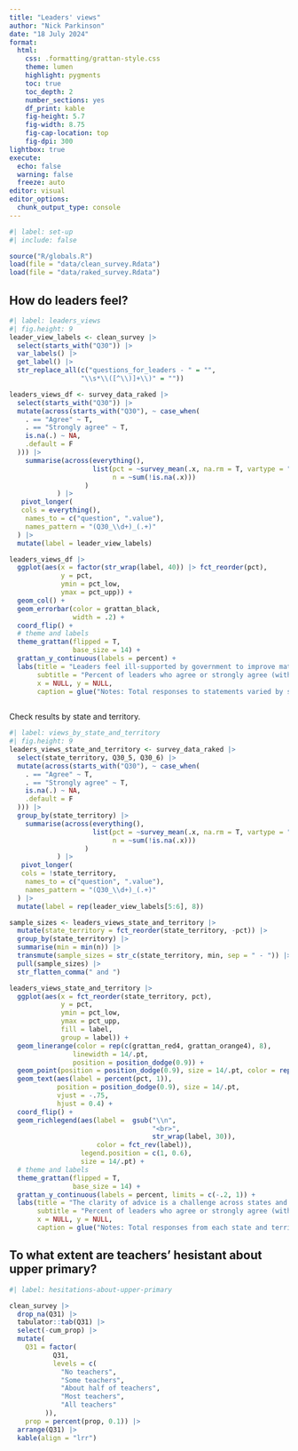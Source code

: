 ```yaml
---
title: "Leaders' views"
author: "Nick Parkinson"
date: "18 July 2024"
format: 
  html:
    css: .formatting/grattan-style.css
    theme: lumen
    highlight: pygments
    toc: true
    toc_depth: 2
    number_sections: yes
    df_print: kable
    fig-height: 5.7
    fig-width: 8.75
    fig-cap-location: top
    fig-dpi: 300
lightbox: true
execute:
  echo: false
  warning: false
  freeze: auto
editor: visual
editor_options: 
  chunk_output_type: console
---
```


```r
#| label: set-up
#| include: false

source("R/globals.R")
load(file = "data/clean_survey.Rdata")
load(file = "data/raked_survey.Rdata")
```

## How do leaders feel?

```r
#| label: leaders_views
#| fig.height: 9
leader_view_labels <- clean_survey |> 
  select(starts_with("Q30")) |> 
  var_labels() |> 
  get_label() |> 
  str_replace_all(c("questions_for_leaders - " = "",
                  "\\s*\\([^\\)]+\\)" = ""))

leaders_views_df <- survey_data_raked |>
  select(starts_with("Q30")) |> 
  mutate(across(starts_with("Q30"), ~ case_when(
    . == "Agree" ~ T,
    . == "Strongly agree" ~ T,
    is.na(.) ~ NA,
    .default = F
  ))) |> 
    summarise(across(everything(),
                     list(pct = ~survey_mean(.x, na.rm = T, vartype = "ci", level = 0.9),
                          n = ~sum(!is.na(.x)))
                   )
            ) |> 
   pivot_longer(
   cols = everything(),
    names_to = c("question", ".value"),
    names_pattern = "(Q30_\\d+)_(.+)"
  ) |> 
  mutate(label = leader_view_labels)

leaders_views_df |> 
  ggplot(aes(x = factor(str_wrap(label, 40)) |> fct_reorder(pct),
             y = pct, 
             ymin = pct_low, 
             ymax = pct_upp)) +
  geom_col() +
  geom_errorbar(color = grattan_black,
                width = .2) +
  coord_flip() +
  # theme and labels
  theme_grattan(flipped = T,
                base_size = 14) +
  grattan_y_continuous(labels = percent) +
  labs(title = "Leaders feel ill-supported by government to improve maths teaching in their schools",
       subtitle = "Percent of leaders who agree or strongly agree (with 90 per cent confidence interval)",
       x = NULL, y = NULL,
       caption = glue("Notes: Total responses to statements varied by statement between {min(leaders_views_df$n) |> comma()} and {max(leaders_views_df$n) |> comma()}. {source_caption}"))
  
```

Check results by state and territory.

```r
#| label: views_by_state_and_territory
#| fig.height: 9
leaders_views_state_and_territory <- survey_data_raked |>
  select(state_territory, Q30_5, Q30_6) |> 
  mutate(across(starts_with("Q30"), ~ case_when(
    . == "Agree" ~ T,
    . == "Strongly agree" ~ T,
    is.na(.) ~ NA,
    .default = F
  ))) |> 
  group_by(state_territory) |> 
    summarise(across(everything(),
                     list(pct = ~survey_mean(.x, na.rm = T, vartype = "ci", level = 0.9),
                          n = ~sum(!is.na(.x)))
                   )
            ) |> 
   pivot_longer(
   cols = !state_territory,
    names_to = c("question", ".value"),
    names_pattern = "(Q30_\\d+)_(.+)"
  ) |> 
  mutate(label = rep(leader_view_labels[5:6], 8)) 

sample_sizes <- leaders_views_state_and_territory |> 
  mutate(state_territory = fct_reorder(state_territory, -pct)) |> 
  group_by(state_territory) |> 
  summarise(min = min(n)) |> 
  transmute(sample_sizes = str_c(state_territory, min, sep = " - ")) |>
  pull(sample_sizes) |> 
  str_flatten_comma(" and ")

leaders_views_state_and_territory |> 
  ggplot(aes(x = fct_reorder(state_territory, pct),
             y = pct, 
             ymin = pct_low, 
             ymax = pct_upp, 
             fill = label, 
             group = label)) +
  geom_linerange(color = rep(c(grattan_red4, grattan_orange4), 8),
                linewidth = 14/.pt, 
                position = position_dodge(0.9)) +
  geom_point(position = position_dodge(0.9), size = 14/.pt, color = rep(c(grattan_red, grattan_orange), 8)) +
  geom_text(aes(label = percent(pct, 1)), 
            position = position_dodge(0.9), size = 14/.pt, 
            vjust = -.75, 
            hjust = 0.4) +
  coord_flip() +
  geom_richlegend(aes(label =  gsub("\\n", 
                                    "<br>", 
                                    str_wrap(label, 30)), 
                      color = fct_rev(label)), 
                  legend.position = c(1, 0.6), 
                  size = 14/.pt) +
  # theme and labels
  theme_grattan(flipped = T,
                base_size = 14) +
  grattan_y_continuous(labels = percent, limits = c(-.2, 1)) +
  labs(title = "The clarity of advice is a challenge across states and territories",
       subtitle = "Percent of leaders who agree or strongly agree (with 90 per cent confidence interval)",
       x = NULL, y = NULL,
       caption = glue("Notes: Total responses from each state and territory were: {sample_sizes} .\n{source_caption}"))
```

## To what extent are teachers' hesistant about upper primary?

```r
#| label: hesitations-about-upper-primary

clean_survey |> 
  drop_na(Q31) |> 
  tabulator::tab(Q31) |> 
  select(-cum_prop) |> 
  mutate(
    Q31 = factor(
           Q31, 
           levels = c(
             "No teachers",
             "Some teachers",
             "About half of teachers", 
             "Most teachers", 
             "All teachers"
         )),
    prop = percent(prop, 0.1)) |> 
  arrange(Q31) |> 
  kable(align = "lrr")
```

## 
